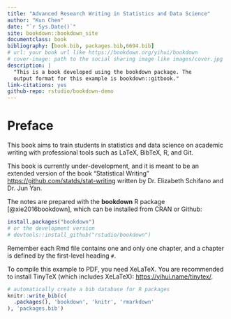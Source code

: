 ```yaml
--- 
title: "Advanced Research Writing in Statistics and Data Science"
author: "Kun Chen"
date: "`r Sys.Date()`"
site: bookdown::bookdown_site
documentclass: book
bibliography: [book.bib, packages.bib,6694.bib]
# url: your book url like https://bookdown.org/yihui/bookdown
# cover-image: path to the social sharing image like images/cover.jpg
description: |
  "This is a book developed using the bookdown package. The
  output format for this example is bookdown::gitbook."
link-citations: yes
github-repo: rstudio/bookdown-demo
---
```


# Preface {-}

This book aims to train students in statistics and data science on academic
writing with professional tools such as LaTeX, BibTeX, R, and Git. 

This book is currently under-development, and it is meant to be 
an extended version of the book "Statistical Writing" <https://github.com/statds/stat-writing> written by Dr. Elizabeth Schifano and Dr. Jun Yan.

The notes are prepared with the **bookdown** R package [@xie2016bookdown], 
which can be installed from CRAN or Github: 

```r
install.packages("bookdown")
# or the development version
# devtools::install_github("rstudio/bookdown")
```

Remember each Rmd file contains one and only one chapter, and a chapter is
defined by the first-level heading `#`.


To compile this example to PDF, you need XeLaTeX. You are recommended to install
TinyTeX (which includes XeLaTeX): <https://yihui.name/tinytex/>.


```r
# automatically create a bib database for R packages
knitr::write_bib(c(
  .packages(), 'bookdown', 'knitr', 'rmarkdown'
), 'packages.bib')
```
